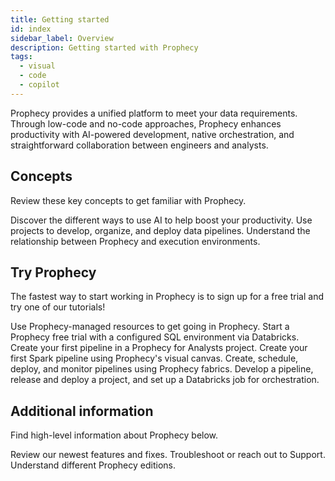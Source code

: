 ```yaml
---
title: Getting started
id: index
sidebar_label: Overview
description: Getting started with Prophecy
tags:
  - visual
  - code
  - copilot
---
```



Prophecy provides a unified platform to meet your data requirements. Through low-code and no-code approaches, Prophecy enhances productivity with AI-powered development, native orchestration, and straightforward collaboration between engineers and analysts.

## Concepts

Review these key concepts to get familiar with Prophecy.

<CardContainer>
  <Card title="Prophecy AI" to="/data-copilot">
    Discover the different ways to use AI to help boost your productivity.
  </Card>
  <Card title="Projects" to="/projects">
    Use projects to develop, organize, and deploy data pipelines.
  </Card>
  <Card title="Fabrics" to="/fabrics">
    Understand the relationship between Prophecy and execution environments.
  </Card>
</CardContainer>
<br />

## Try Prophecy

The fastest way to start working in Prophecy is to sign up for a free trial and try one of our tutorials!

<CardContainer>
  <Card
    title="SaaS Enterprise Trial"
    to="https://app.prophecy.io/metadata/auth/signup"
  >
    Use Prophecy-managed resources to get going in Prophecy.
  </Card>
  <Card
    title="Databricks Partner Connect"
    to="/databricks-partner-connect"
  >
    Start a Prophecy free trial with a configured SQL environment via Databricks.
  </Card>
  <Card
    title="Quick start for Analysts"
    to="/analysts/quick-start"
  >
    Create your first pipeline in a Prophecy for Analysts project.
  </Card>
      <Card
    title="Quick start for Engineers"
    to="/engineers/quick-start"
  >
    Create your first Spark pipeline using Prophecy's visual canvas.
  </Card>
  <Card
    title="Project lifecycle for Analysts"
    to="/analysts/project-lifecycle"
  >
    Create, schedule, deploy, and monitor pipelines using Prophecy fabrics.
  </Card>
  <Card
    title="Project lifecycle for Engineers"
    to="/engineers/project-lifecycle"
  >
    Develop a pipeline, release and deploy a project, and set up a Databricks job for orchestration.
  </Card>

</CardContainer>
<br />

## Additional information

Find high-level information about Prophecy below.

<CardContainer>
  <Card title="Release notes" to="./release_notes">
    Review our newest features and fixes.
  </Card>
  <Card title="Getting help" to="./getting-help">
    Troubleshoot or reach out to Support.
  </Card>
  <Card title="Editions" to="./getting-started/editions/prophecy-editions">
    Understand different Prophecy editions.
  </Card>
</CardContainer>
<br />

